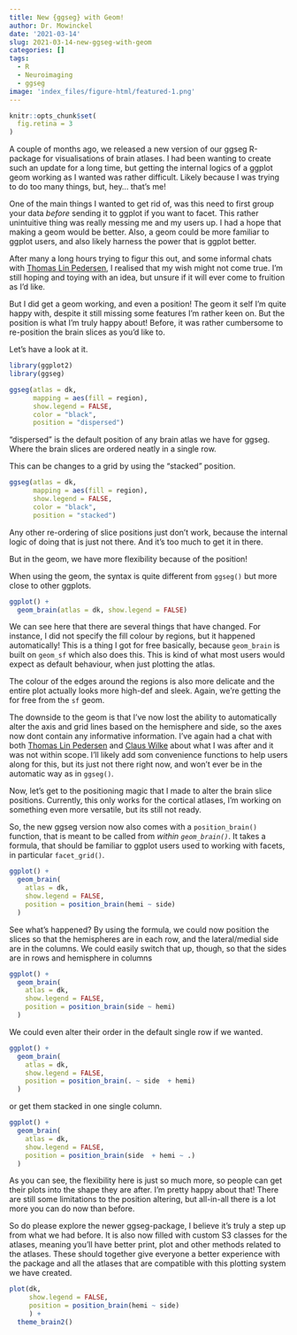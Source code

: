 ```yaml
---
title: New {ggseg} with Geom!
author: Dr. Mowinckel
date: '2021-03-14'
slug: 2021-03-14-new-ggseg-with-geom
categories: []
tags:
  - R
  - Neuroimaging
  - ggseg
image: 'index_files/figure-html/featured-1.png' 
---
```


```r
knitr::opts_chunk$set(
  fig.retina = 3
)
```

A couple of months ago, we released a new version of our ggseg R-package for visualisations of brain atlases. 
I had been wanting to create such an update for a long time, but getting the internal logics of a ggplot geom working as I wanted was rather difficult.
Likely because I was trying to do too many things, but, hey... that's me!

One of the main things I wanted to get rid of, was this need to first group your data _before_ sending it to ggplot if you want to facet. 
This rather unintuitive thing was really messing me and my users up.
I had a hope that making a geom would be better.
Also, a geom could be more familiar to ggplot users, and also likely harness the power that is ggplot better. 

After many a long hours trying to figur this out, and some informal chats with [Thomas Lin Pedersen](https://twitter.com/thomasp85), I realised that my wish might not come true. 
I'm still hoping and toying with an idea, but unsure if it will ever come to fruition as I'd like. 

But I did get a geom working, and even a position! 
The geom it self I'm quite happy with, despite it still missing some features I'm rather keen on. 
But the position is what I'm truly happy about! 
Before, it was rather cumbersome to re-position the brain slices as you'd like to. 

Let's have a look at it.

```r
library(ggplot2)
library(ggseg)

ggseg(atlas = dk, 
      mapping = aes(fill = region),
      show.legend = FALSE, 
      color = "black",
      position = "dispersed")
```

"dispersed" is the default position of any brain atlas we have for ggseg. 
Where the brain slices are ordered neatly in a single row. 

This can be changes to a grid by using the "stacked" position.

```r
ggseg(atlas = dk, 
      mapping = aes(fill = region),
      show.legend = FALSE, 
      color = "black",
      position = "stacked")
```

Any other re-ordering of slice positions just don't work, because the internal logic of doing that is just not there.
And it's too much to get it in there. 

But in the geom, we have more flexibility because of the position!

When using the geom, the syntax is quite different from `ggseg()` but more close to other ggplots.

```r
ggplot() +
  geom_brain(atlas = dk, show.legend = FALSE)
```

We can see here that there are several things that have changed. 
For instance, I did not specify the fill colour by regions, but it happened automatically!
This is a thing I got for free basically, because `geom_brain` is built on `geom_sf` which also does this. 
This is kind of what most users would expect as default behaviour, when just plotting the atlas. 

The colour of the edges around the regions is also more delicate and the entire plot actually looks more high-def and sleek. 
Again, we're getting the for free from the `sf` geom. 

The downside to the geom is that I've now lost the ability to automatically alter the axis and grid lines based on the hemisphere and side, so the axes now dont contain any informative information. 
I've again had a chat with both [Thomas Lin Pedersen](https://twitter.com/thomasp85) and [Claus Wilke](https://twitter.com/ClausWilke) about what I was after and it was not within scope. 
I'll likely add som convenience functions to help users along for this, but its just not there right now, and won't ever be in the automatic way as in `ggseg()`. 

Now, let's get to the positioning magic that I made to alter the brain slice positions.
Currently, this only works for the cortical atlases, I'm working on something even more versatile, but its still not ready. 

So, the new ggseg version now also comes with a `position_brain()` function, that is meant to be called from _within `geom_brain()`_. 
It takes a formula, that should be familiar to ggplot users used to working with facets, in particular `facet_grid()`. 

```r
ggplot() +
  geom_brain(
    atlas = dk, 
    show.legend = FALSE,
    position = position_brain(hemi ~ side)
  )
```

See what's happened? By using the formula, we could now position the slices so that the hemispheres are in each row, and the lateral/medial side are in the columns.
We could easily switch that up, though, so that the sides are in rows and hemisphere in columns

```r
ggplot() +
  geom_brain(
    atlas = dk, 
    show.legend = FALSE,
    position = position_brain(side ~ hemi)
  )
```

We could even alter their order in the default single row if we wanted.

```r
ggplot() +
  geom_brain(
    atlas = dk, 
    show.legend = FALSE,
    position = position_brain(. ~ side  + hemi)
  )
```

or get them stacked in one single column.

```r
ggplot() +
  geom_brain(
    atlas = dk, 
    show.legend = FALSE,
    position = position_brain(side  + hemi ~ .)
  )
```

As you can see, the flexibility here is just so much more, so people can get their plots into the shape they are after. 
I'm pretty happy about that!
There are still some limitations to the position altering, but all-in-all there is a lot more you can do now than before. 

So do please explore the newer ggseg-package, I believe it's truly a step up from what we had before. 
It is also now filled with custom S3 classes for the atlases, meaning you'll have better print, plot and other methods related to the atlases.
These should together give everyone a better experience with the package and all the atlases that are compatible with this plotting system we have created.

```r
plot(dk, 
     show.legend = FALSE,
     position = position_brain(hemi ~ side)
     ) +
  theme_brain2()
```

